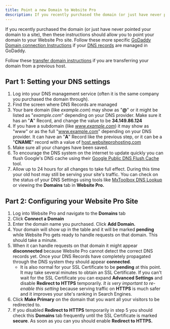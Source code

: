 ```yaml
---
title: Point a new Domain to Website Pro
description: If you recently purchased the domain (or just have never pointed your domain to a site), these instructions will help you point your domain to your Website Pro site.
---
```


If you recently purchased the domain (or just have never pointed your domain to a site), then these instructions should allow you to point your domain to your Website Pro site. Follow these more specific [GoDaddy Domain connection Instructions](https://help.websitepro.hosting/?p=394) if your [DNS records](https://help.websitepro.hosting/?p=10) are managed in GoDaddy. 

Follow these [transfer domain instructions](https://help.websitepro.hosting/?p=421) if you are transferring your domain from a previous host.

## Part 1: Setting your DNS settings

1. Log into your DNS management service (often it is the same company you purchased the domain through).
2. Find the screen where DNS Records are managed
3. Your bare domain (like *example.com*) may show as "**@**" or it might be listed as "*example.com*" depending on your DNS provider. Make sure it has an "**A**" Record, and change the value to be **34.149.86.124**
4. If you have a subdomain (like *www.example.com*) it may show as "www" or as the full "www.example.com" depending on your DNS provider. It can have an "**A**" Record like the previous step, or it can be a "**CNAME**" record with a value of [host.websiteprohosting.com](http://host.websiteprohosting.com/)
5. Make sure all your changes have been saved.
6. To encourage the DNS system on the internet to update quickly you can flush Google's DNS cache using their [Google Public DNS Flush Cache](https://developers.google.com/speed/public-dns/cache) tool.
7. Allow up to 24 hours for all changes to take full effect. During this time your old host may still be serving your site's traffic. You can check on the status of your DNS Settings using tools like [MxToolbox DNS Lookup](https://mxtoolbox.com/DNSLookup.aspx) or viewing the **Domains** tab in **Website Pro.**

## Part 2: Configuring your Website Pro Site

1. Log into Website Pro and navigate to the **Domains** tab
2. Click **Connect a Domain**
3. Enter the domain name you purchased. Click **Add Domain.**
4. Your domain will show up in the table and it will be marked **pending** while Website Pro gets ready to handle requests on that domain. This should take a minute.
5. When it can handle requests on that domain it might appear **disconnected** because Website Pro cannot detect the correct DNS records yet. Once your DNS Records have completely propagated through the DNS system they should appear **connected**. 
   - It is also normal for your SSL Certificate to be **pending** at this point. It may take several minutes to obtain an SSL Certificate. If you can't wait for the SSL Certificate you can expand **Advanced Settings** and disable **Redirect to HTTPS** temporarily. *It is very important to re-enable this setting* because serving traffic on **HTTPS** is much safer and it improves your site's ranking in Search Engines.
6. Click **Make Primary** on the domain that you want all your visitors to be redirected to.
7. If you disabled **Redirect to HTTPS** temporarily in step 5 you should check this **Domains** tab frequently until the SSL Certificate is marked **secure**. As soon as you can you should enable **Redirect to HTTPS.**